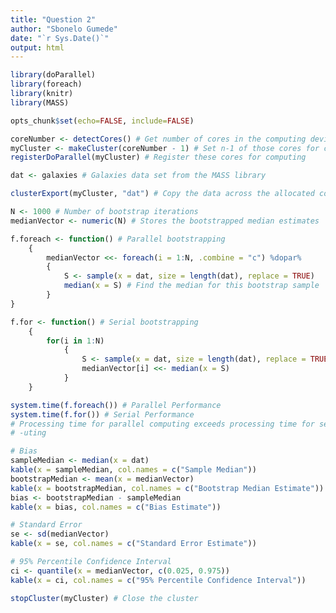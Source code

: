 ```yaml
---
title: "Question 2"
author: "Sbonelo Gumede"
date: "`r Sys.Date()`"
output: html
---
```


```r
library(doParallel)
library(foreach)
library(knitr)
library(MASS)

opts_chunk$set(echo=FALSE, include=FALSE)
```

```r
coreNumber <- detectCores() # Get number of cores in the computing device
myCluster <- makeCluster(coreNumber - 1) # Set n-1 of those cores for computing
registerDoParallel(myCluster) # Register these cores for computing

dat <- galaxies # Galaxies data set from the MASS library

clusterExport(myCluster, "dat") # Copy the data across the allocated cores

N <- 1000 # Number of bootstrap iterations
medianVector <- numeric(N) # Stores the bootstrapped median estimates

f.foreach <- function() # Parallel bootstrapping
	{
		medianVector <<- foreach(i = 1:N, .combine = "c") %dopar% 
		{
			S <- sample(x = dat, size = length(dat), replace = TRUE)
			median(x = S) # Find the median for this bootstrap sample
		}
}

f.for <- function() # Serial bootstrapping
	{	
		for(i in 1:N)
			{
				S <- sample(x = dat, size = length(dat), replace = TRUE)
				medianVector[i] <<- median(x = S)
			}
	}

system.time(f.foreach()) # Parallel Performance
system.time(f.for()) # Serial Performance
# Processing time for parallel computing exceeds processing time for serial comp
# -uting

# Bias
sampleMedian <- median(x = dat)
kable(x = sampleMedian, col.names = c("Sample Median"))
bootstrapMedian <- mean(x = medianVector)
kable(x = bootstrapMedian, col.names = c("Bootstrap Median Estimate"))
bias <- bootstrapMedian - sampleMedian
kable(x = bias, col.names = c("Bias Estimate"))

# Standard Error
se <- sd(medianVector)
kable(x = se, col.names = c("Standard Error Estimate"))

# 95% Percentile Confidence Interval
ci <- quantile(x = medianVector, c(0.025, 0.975))
kable(x = ci, col.names = c("95% Percentile Confidence Interval"))

stopCluster(myCluster) # Close the cluster
```